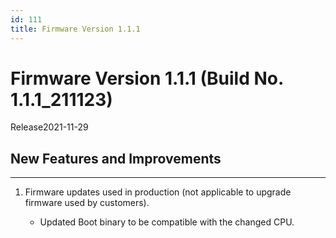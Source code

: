 ```yaml
---
id: 111
title: Firmware Version 1.1.1
---
```


# Firmware Version 1.1.1 (Build No. 1.1.1_211123)

Release<Separator/>2021-11-29

## New Features and Improvements

---

1. Firmware updates used in production (not applicable to upgrade firmware used by customers).

    - Updated Boot binary to be compatible with the changed CPU.
